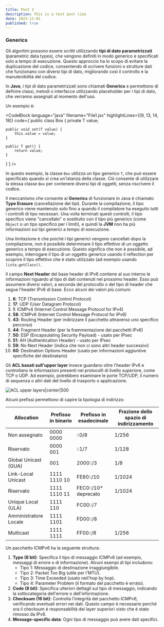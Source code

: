 ```yaml
---
title: Post 2
description: This is a test post ciao
date: 2023-11-01
published: true
---
```

### Generics

Gli algoritmi possono essere scritti utilizzando **tipi di dato parametrizzati** (parametric data types), che vengono definiti in modo generico e specificati solo a tempo di esecuzione. Questo approccio ha lo scopo di evitare la duplicazione del codice, consentendo di scrivere funzioni o strutture dati che funzionano con diversi tipi di dato, migliorando così il controllo e la manutenibilità del codice.

In **Java**, i tipi di dato parametrizzati sono chiamati **Generics** e permettono di definire classi, metodi o interfacce utilizzando placeholder per i tipi di dato, che verranno assegnati al momento dell'uso.

Un esempio è: 

<CodeBlock
    language="java"
    filename="File1.jsx"
    highlightLines={[9, 13, 14, 18]}
    code={`public class Box<T> {
    private T value;

    public void set(T value) {
        this.value = value;
    }

    public T get() {
        return value;
    }
}`}
  />

In questo esempio, la classe `Box` utilizza un tipo generico `T`, che può essere specificato quando si crea un'istanza della classe. Ciò consente di utilizzare la stessa classe `Box` per contenere diversi tipi di oggetti, senza riscrivere il codice.

Il meccanismo che consente ai **Generics** di funzionare in Java è chiamato **Type Erasure** (cancellazione dei tipi). Durante la compilazione, il tipo generico viene mantenuto solo fino a quando il compilatore ha eseguito tutti i controlli di tipo necessari. Una volta terminati questi controlli, il tipo specifico viene "cancellato" o sostituito con il tipo più generico (come `Object` o un tipo specifico per i limiti), e quindi la **JVM** non ha più informazioni sui tipi generici a tempo di esecuzione.

Una limitazione è che poiché i tipi generici vengono cancellati dopo la compilazione, non è possibile determinare il tipo effettivo di un oggetto generico a tempo di esecuzione. Questo significa che non è possibile, ad esempio, interrogare il tipo di un oggetto generico usando il reflection per scoprire il tipo effettivo che è stato utilizzato (ad esempio usando `lista.getClass()`.

Il campo **Next Header** del base header di IPv6 contiene al suo interno le informazioni riguardo al tipo di dati contenuti nel prossimo header. 
Esso può assumere diversi valori, a seconda del protocollo o del tipo di header che segue l'header IPv6 di base. 
Ecco alcuni dei valori più comuni:
1. **6**: TCP (Transmission Control Protocol)
2. **17**: UDP (User Datagram Protocol)
3. **1**: ICMPv4 (Internet Control Message Protocol for IPv4)
4. **58**: ICMPv6 (Internet Control Message Protocol for IPv6)
5. **43**: Routing Header (per indirizzare il pacchetto attraverso uno specifico percorso)
6. **44**: Fragment Header (per la frammentazione dei pacchetti IPv6)
7. **50**: ESP (Encapsulating Security Payload) - usato per IPsec
8. **51**: AH (Authentication Header) - usato per IPsec
9. **59**: No Next Header (indica che non ci sono altri header successivi)
10. **60**: Destination Options Header (usato per informazioni aggiuntive specifiche del destinatario)

Gli **ACL basati sull'upper layer** invece guardano oltre l'header IPv6 e controllano le informazioni presenti nei protocolli di livello superiore, come TCP o UDP. Ad esempio, potrebbero esaminare le porte TCP/UDP, il numero di sequenza o altri dati del livello di trasporto o applicazione.

![ACL upper layers|center|500](https://www.cisco.com/en/US/technologies/tk648/tk872/images/technologies_white_paper0900aecd8054d37d-14.jpg)

Alcuni prefissi permettono di capire la tipologia di indirizzo:

| Allocation            | Prefisso in binario | Prefisso in esadecimale | Frazione dello spazio di indirizzamento |
| --------------------- | ------------------- | ----------------------- | --------------------------------------- |
| Non assegnato         | 0000 0000           | ::0/8                   | 1/256                                   |
| Riservato             | 0000 001            | ::1/7                   | 1/128                                   |
| Global Unicast (GUA)  | 001                 | 2000::/3                | 1/8                                     |
| Link-Local Unicast    | 1111 1110 10        | FE80::/10               | 1/1024                                  |
| Riservato             | 1111 1110 11        | FEC0::/10* deprecato    | 1/1024                                  |
| Unique Local (ULA)    | 1111 110            | FC00::/7                |                                         |
| Amministratore Locale | 1111 1101           | FD00::/8                |                                         |
| Multicast             | 1111 1111           | FF00::/8                | 1/256                                   |

Un pacchetto ICMPv6 ha la seguente struttura:
1. **Type (8 bit)**: Specifica il tipo di messaggio ICMPv6 (ad esempio, messaggi di errore o di informazione). Alcuni esempi di tipi includono:
	- Tipo 1: Messaggio di destinazione irraggiungibile.
	- Tipo 2: Packet Too Big (utile per l'MTU).
	- Tipo 3: Time Exceeded (usato nell'hop by hop).
	- Tipo 4: Parameter Problem (il formato del pacchetto è errato).
1. **Code (8 bit)**: Specifica ulteriori dettagli sul tipo di messaggio, indicando la sottocategoria dell'errore o dell'informazione.
2. **Checksum (16 bit)**: Controlla l'integrità del pacchetto ICMPv6, verificando eventuali errori nei dati. Questo campo è necessario perché ora il checksum è responsabilità dei layer superiori visto che è stato rimosso da IPv6.
3. **Message-specific data**: Ogni tipo di messaggio può avere dati specifici.